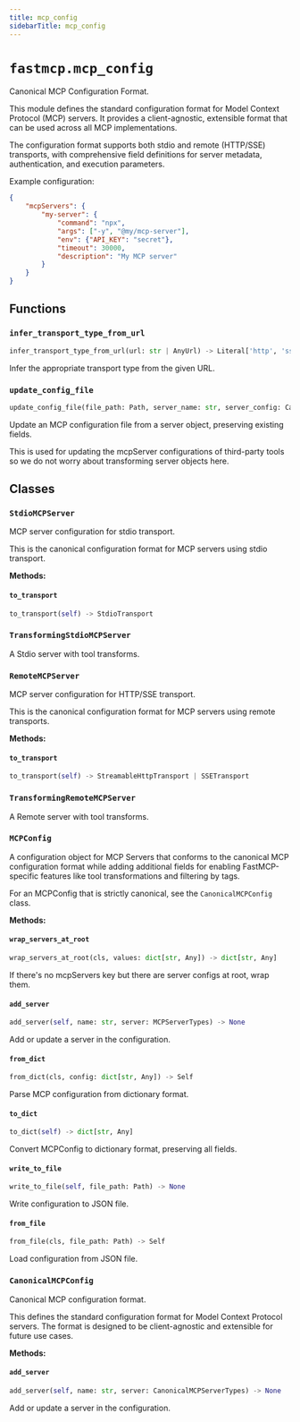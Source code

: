 ```yaml
---
title: mcp_config
sidebarTitle: mcp_config
---
```


# `fastmcp.mcp_config`


Canonical MCP Configuration Format.

This module defines the standard configuration format for Model Context Protocol (MCP) servers.
It provides a client-agnostic, extensible format that can be used across all MCP implementations.

The configuration format supports both stdio and remote (HTTP/SSE) transports, with comprehensive
field definitions for server metadata, authentication, and execution parameters.

Example configuration:
```json
{
    "mcpServers": {
        "my-server": {
            "command": "npx",
            "args": ["-y", "@my/mcp-server"],
            "env": {"API_KEY": "secret"},
            "timeout": 30000,
            "description": "My MCP server"
        }
    }
}
```


## Functions

### `infer_transport_type_from_url` <sup><a href="https://github.com/pchaganti/gx-fast-mcp/blob/main/src/fastmcp/mcp_config.py#L56" target="_blank"><Icon icon="github" style="width: 14px; height: 14px;" /></a></sup>

```python
infer_transport_type_from_url(url: str | AnyUrl) -> Literal['http', 'sse']
```


Infer the appropriate transport type from the given URL.


### `update_config_file` <sup><a href="https://github.com/pchaganti/gx-fast-mcp/blob/main/src/fastmcp/mcp_config.py#L303" target="_blank"><Icon icon="github" style="width: 14px; height: 14px;" /></a></sup>

```python
update_config_file(file_path: Path, server_name: str, server_config: CanonicalMCPServerTypes) -> None
```


Update an MCP configuration file from a server object, preserving existing fields.

This is used for updating the mcpServer configurations of third-party tools so we do not
worry about transforming server objects here.


## Classes

### `StdioMCPServer` <sup><a href="https://github.com/pchaganti/gx-fast-mcp/blob/main/src/fastmcp/mcp_config.py#L116" target="_blank"><Icon icon="github" style="width: 14px; height: 14px;" /></a></sup>


MCP server configuration for stdio transport.

This is the canonical configuration format for MCP servers using stdio transport.


**Methods:**

#### `to_transport` <sup><a href="https://github.com/pchaganti/gx-fast-mcp/blob/main/src/fastmcp/mcp_config.py#L146" target="_blank"><Icon icon="github" style="width: 14px; height: 14px;" /></a></sup>

```python
to_transport(self) -> StdioTransport
```

### `TransformingStdioMCPServer` <sup><a href="https://github.com/pchaganti/gx-fast-mcp/blob/main/src/fastmcp/mcp_config.py#L157" target="_blank"><Icon icon="github" style="width: 14px; height: 14px;" /></a></sup>


A Stdio server with tool transforms.


### `RemoteMCPServer` <sup><a href="https://github.com/pchaganti/gx-fast-mcp/blob/main/src/fastmcp/mcp_config.py#L161" target="_blank"><Icon icon="github" style="width: 14px; height: 14px;" /></a></sup>


MCP server configuration for HTTP/SSE transport.

This is the canonical configuration format for MCP servers using remote transports.


**Methods:**

#### `to_transport` <sup><a href="https://github.com/pchaganti/gx-fast-mcp/blob/main/src/fastmcp/mcp_config.py#L197" target="_blank"><Icon icon="github" style="width: 14px; height: 14px;" /></a></sup>

```python
to_transport(self) -> StreamableHttpTransport | SSETransport
```

### `TransformingRemoteMCPServer` <sup><a href="https://github.com/pchaganti/gx-fast-mcp/blob/main/src/fastmcp/mcp_config.py#L222" target="_blank"><Icon icon="github" style="width: 14px; height: 14px;" /></a></sup>


A Remote server with tool transforms.


### `MCPConfig` <sup><a href="https://github.com/pchaganti/gx-fast-mcp/blob/main/src/fastmcp/mcp_config.py#L233" target="_blank"><Icon icon="github" style="width: 14px; height: 14px;" /></a></sup>


A configuration object for MCP Servers that conforms to the canonical MCP configuration format
while adding additional fields for enabling FastMCP-specific features like tool transformations
and filtering by tags.

For an MCPConfig that is strictly canonical, see the `CanonicalMCPConfig` class.


**Methods:**

#### `wrap_servers_at_root` <sup><a href="https://github.com/pchaganti/gx-fast-mcp/blob/main/src/fastmcp/mcp_config.py#L247" target="_blank"><Icon icon="github" style="width: 14px; height: 14px;" /></a></sup>

```python
wrap_servers_at_root(cls, values: dict[str, Any]) -> dict[str, Any]
```

If there's no mcpServers key but there are server configs at root, wrap them.


#### `add_server` <sup><a href="https://github.com/pchaganti/gx-fast-mcp/blob/main/src/fastmcp/mcp_config.py#L260" target="_blank"><Icon icon="github" style="width: 14px; height: 14px;" /></a></sup>

```python
add_server(self, name: str, server: MCPServerTypes) -> None
```

Add or update a server in the configuration.


#### `from_dict` <sup><a href="https://github.com/pchaganti/gx-fast-mcp/blob/main/src/fastmcp/mcp_config.py#L265" target="_blank"><Icon icon="github" style="width: 14px; height: 14px;" /></a></sup>

```python
from_dict(cls, config: dict[str, Any]) -> Self
```

Parse MCP configuration from dictionary format.


#### `to_dict` <sup><a href="https://github.com/pchaganti/gx-fast-mcp/blob/main/src/fastmcp/mcp_config.py#L269" target="_blank"><Icon icon="github" style="width: 14px; height: 14px;" /></a></sup>

```python
to_dict(self) -> dict[str, Any]
```

Convert MCPConfig to dictionary format, preserving all fields.


#### `write_to_file` <sup><a href="https://github.com/pchaganti/gx-fast-mcp/blob/main/src/fastmcp/mcp_config.py#L273" target="_blank"><Icon icon="github" style="width: 14px; height: 14px;" /></a></sup>

```python
write_to_file(self, file_path: Path) -> None
```

Write configuration to JSON file.


#### `from_file` <sup><a href="https://github.com/pchaganti/gx-fast-mcp/blob/main/src/fastmcp/mcp_config.py#L279" target="_blank"><Icon icon="github" style="width: 14px; height: 14px;" /></a></sup>

```python
from_file(cls, file_path: Path) -> Self
```

Load configuration from JSON file.


### `CanonicalMCPConfig` <sup><a href="https://github.com/pchaganti/gx-fast-mcp/blob/main/src/fastmcp/mcp_config.py#L288" target="_blank"><Icon icon="github" style="width: 14px; height: 14px;" /></a></sup>


Canonical MCP configuration format.

This defines the standard configuration format for Model Context Protocol servers.
The format is designed to be client-agnostic and extensible for future use cases.


**Methods:**

#### `add_server` <sup><a href="https://github.com/pchaganti/gx-fast-mcp/blob/main/src/fastmcp/mcp_config.py#L298" target="_blank"><Icon icon="github" style="width: 14px; height: 14px;" /></a></sup>

```python
add_server(self, name: str, server: CanonicalMCPServerTypes) -> None
```

Add or update a server in the configuration.

